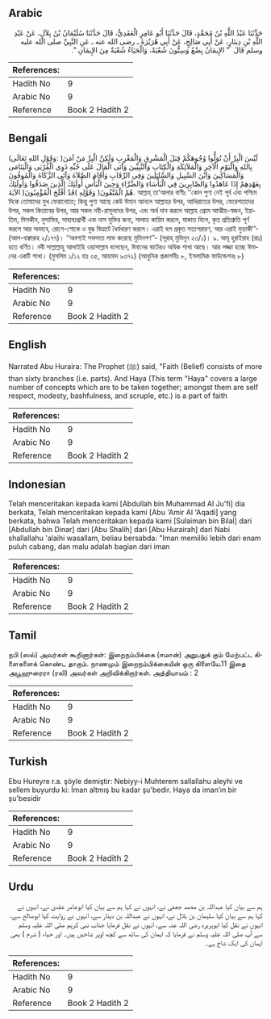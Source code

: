 ## Arabic


<div dir="rtl" lang="ar" style={{fontSize:'larger',backgroundColor:'#f8f9fa',padding:20}}>
حَدَّثَنَا عَبْدُ اللَّهِ بْنُ مُحَمَّدٍ، قَالَ حَدَّثَنَا أَبُو عَامِرٍ الْعَقَدِيُّ، قَالَ حَدَّثَنَا سُلَيْمَانُ بْنُ بِلاَلٍ، عَنْ عَبْدِ اللَّهِ بْنِ دِينَارٍ، عَنْ أَبِي صَالِحٍ، عَنْ أَبِي هُرَيْرَةَ ـ رضى الله عنه ـ عَنِ النَّبِيِّ صلى الله عليه وسلم قَالَ ‏ "‏ الإِيمَانُ بِضْعٌ وَسِتُّونَ شُعْبَةً، وَالْحَيَاءُ شُعْبَةٌ مِنَ الإِيمَانِ ‏"‏‏.‏
</div>
<div style={{backgroundColor:'#f8f9fa',padding:20, marginBottom: 10}}><table> <thead> <tr> <th>References:</th> <th></th> </tr> </thead> <tbody><tr><td>Hadith No</td><td>9</td></tr><tr><td>Arabic No</td><td>9</td></tr><tr><td>Reference</td><td>Book 2 Hadith 2</td></tr></tbody></table></div>

## Bengali


<div dir="ltr" lang="bn" style={{fontSize:'larger',backgroundColor:'#f8f9fa',padding:20}}>
(وَقَوْلِ اللهِ تَعَالَى: )لَيْسَ الْبِرَّ أَنْ تُوَلُّوا وُجُوهَكُمْ قِبَلَ الْمَشْرِقِ وَالْمَغْرِبِ وَلَكِنَّ الْبِرَّ مَنْ آمَنَ بِاللهِ وَالْيَوْمِ الْآخِرِ وَالْمَلاَئِكَةِ وَالْكِتَابِ وَالنَّبِيِّينَ وَآتَى الْمَالَ عَلَى حُبِّهِ ذَوِي الْقُرْبَى وَالْيَتَامَى وَالْمَسَاكِينَ وَابْنَ السَّبِيلِ وَالسَّائِلِينَ وَفِي الرِّقَابِ وَأَقَامَ الصَّلاَةَ وَآتَى الزَّكَاةَ وَالْمُوفُونَ بِعَهْدِهِمْ إِذَا عَاهَدُوا وَالصَّابِرِينَ فِي الْبَأْسَاءِ وَالضَّرَّاءِ وَحِينَ الْبَأْسِ أُولَئِكَ الَّذِينَ صَدَقُوا وَأُولَئِكَ هُمْ الْمُتَّقُونَ( وَقَوْلِهِ )قَدْ أَفْلَحَ الْمُؤْمِنُونَ( الآيَةَ. আল্লাহ্ তা‘আলার বাণীঃ ‘‘কোন পুণ্য নেই পূর্ব এবং পশ্চিম দিকে তোমাদের মুখ ফেরানোতে; কিন্তু পুণ্য আছে কেউ ঈমান আনলে আল্লাহর উপর, আখিরাতের উপর, ফেরেশতাদের উপর, সকল কিতাবের উপর, আর সকল নবী-রাসূলদের উপর, এবং অর্থ দান করলে আল্লাহ প্রেমে আত্মীয়-স্বজন, ইয়াতিম, মিসকীন, মুসাফির, সাহায্যপ্রার্থী এবং দাস মুক্তির জন্য, সালাত কায়িম করলে, যাকাত দিলে, কৃত প্রতিশ্রুতি পূর্ণ করলে আর অভাবে, রোগে-শোকে ও যুদ্ধ বিভ্রাটে ধৈর্যধারণ করলে। এরাই হল প্রকৃত সত্যপরায়ণ, আর এরাই মুত্তাকী’’- (আল-বাক্বারাহ ২/১৭৭)। ‘‘অবশ্যই সফলতা লাভ করেছে মুমিনগণ’’- (সূরাহ্ মুমিনূন ২৩/১)। ৯. আবূ হুরাইরাহ (রাঃ) হতে বর্ণিত। নবী সাল্লাল্লাহু আলাইহি ওয়াসাল্লাম বলেছেন, ঈমানের ষাটেরও অধিক শাখা আছে। আর লজ্জা হচ্ছে ঈমানের একটি শাখা। (মুসলিম ১/১২ হাঃ ৩৫, আহমাদ ৯৩৭২) (আধুনিক প্রকাশনীঃ ৮, ইসলামিক ফাউন্ডেশনঃ ৮)
</div>
<div style={{backgroundColor:'#f8f9fa',padding:20, marginBottom: 10}}><table> <thead> <tr> <th>References:</th> <th></th> </tr> </thead> <tbody><tr><td>Hadith No</td><td>9</td></tr><tr><td>Arabic No</td><td>9</td></tr><tr><td>Reference</td><td>Book 2 Hadith 2</td></tr></tbody></table></div>

## English


<div dir="ltr" lang="en" style={{fontSize:'larger',backgroundColor:'#f8f9fa',padding:20}}>
Narrated Abu Huraira: The Prophet (ﷺ) said, "Faith (Belief) consists of more than sixty branches (i.e. parts). And Haya (This term "Haya" covers a large number of concepts which are to be taken together; amongst them are self respect, modesty, bashfulness, and scruple, etc.) is a part of faith
</div>
<div style={{backgroundColor:'#f8f9fa',padding:20, marginBottom: 10}}><table> <thead> <tr> <th>References:</th> <th></th> </tr> </thead> <tbody><tr><td>Hadith No</td><td>9</td></tr><tr><td>Arabic No</td><td>9</td></tr><tr><td>Reference</td><td>Book 2 Hadith 2</td></tr></tbody></table></div>

## Indonesian


<div dir="ltr" lang="id" style={{fontSize:'larger',backgroundColor:'#f8f9fa',padding:20}}>
Telah menceritakan kepada kami [Abdullah bin Muhammad Al Ju'fi] dia berkata, Telah menceritakan kepada kami [Abu 'Amir Al 'Aqadi] yang berkata, bahwa Telah menceritakan kepada kami [Sulaiman bin Bilal] dari [Abdullah bin Dinar] dari [Abu Shalih] dari [Abu Hurairah] dari Nabi shallallahu 'alaihi wasallam, beliau bersabda: "Iman memiliki lebih dari enam puluh cabang, dan malu adalah bagian dari iman
</div>
<div style={{backgroundColor:'#f8f9fa',padding:20, marginBottom: 10}}><table> <thead> <tr> <th>References:</th> <th></th> </tr> </thead> <tbody><tr><td>Hadith No</td><td>9</td></tr><tr><td>Arabic No</td><td>9</td></tr><tr><td>Reference</td><td>Book 2 Hadith 2</td></tr></tbody></table></div>

## Tamil


<div dir="ltr" lang="ta" style={{fontSize:'larger',backgroundColor:'#f8f9fa',padding:20}}>
நபி (ஸல்) அவர்கள் கூறினார்கள்: இறைநம்பிக்கை (ஈமான்) அறுபதுக் கும் மேற்பட்ட கிளைகளைக் கொண்ட தாகும். நாணமும் இறைநம்பிக்கையின் ஒரு கிளையே.11 இதை அபூஹுரைரா (ரலி) அவர்கள் அறிவிக்கிறார்கள். அத்தியாயம் : 2
</div>
<div style={{backgroundColor:'#f8f9fa',padding:20, marginBottom: 10}}><table> <thead> <tr> <th>References:</th> <th></th> </tr> </thead> <tbody><tr><td>Hadith No</td><td>9</td></tr><tr><td>Arabic No</td><td>9</td></tr><tr><td>Reference</td><td>Book 2 Hadith 2</td></tr></tbody></table></div>

## Turkish


<div dir="ltr" lang="tr" style={{fontSize:'larger',backgroundColor:'#f8f9fa',padding:20}}>
Ebu Hureyre r.a. şöyle demiştir: Nebiyy-i Muhterem sallallahu aleyhi ve sellem buyurdu ki: İman altmış bu kadar şu'bedir. Haya da iman’ın bir şu'besidir
</div>
<div style={{backgroundColor:'#f8f9fa',padding:20, marginBottom: 10}}><table> <thead> <tr> <th>References:</th> <th></th> </tr> </thead> <tbody><tr><td>Hadith No</td><td>9</td></tr><tr><td>Arabic No</td><td>9</td></tr><tr><td>Reference</td><td>Book 2 Hadith 2</td></tr></tbody></table></div>

## Urdu


<div dir="rtl" lang="ur" style={{fontSize:'larger',backgroundColor:'#f8f9fa',padding:20}}>
ہم سے بیان کیا عبداللہ بن محمد جعفی نے، انہوں نے کہا ہم سے بیان کیا ابوعامر عقدی نے، انہوں نے کہا ہم سے بیان کیا سلیمان بن بلال نے، انہوں نے عبداللہ بن دینار سے، انہوں نے روایت کیا ابوصالح سے، انہوں نے نقل کیا ابوہریرہ رضی اللہ عنہ سے، انہوں نے نقل فرمایا جناب نبی کریم صلی اللہ علیہ وسلم سے آپ صلی اللہ علیہ وسلم نے فرمایا کہ ایمان کی ساٹھ سے کچھ اوپر شاخیں ہیں۔ اور حیاء ( شرم ) بھی ایمان کی ایک شاخ ہے۔
</div>
<div style={{backgroundColor:'#f8f9fa',padding:20, marginBottom: 10}}><table> <thead> <tr> <th>References:</th> <th></th> </tr> </thead> <tbody><tr><td>Hadith No</td><td>9</td></tr><tr><td>Arabic No</td><td>9</td></tr><tr><td>Reference</td><td>Book 2 Hadith 2</td></tr></tbody></table></div>
